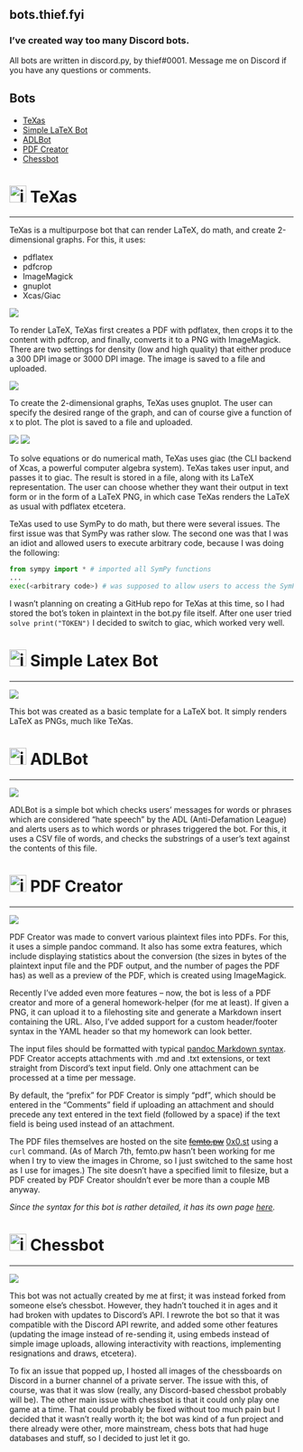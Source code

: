 ## bots.thief.fyi
### I've created way too many Discord bots. 

All bots are written in discord.py, by thief#0001. Message me on Discord if you have any questions or comments.

## Bots
- [TeXas](#TeXas)
- [Simple LaTeX Bot](#Simple%20LaTeX%20Bot)
- [ADLBot](#ADLBot)
- [PDF Creator](#PDF%20Creator)
- [Chessbot](#Chessbot)

# <img src="images/texasbot.png" alt="icon" width="30"/> TeXas <a name="TeXas"></a>

---

TeXas is a multipurpose bot that can render LaTeX, do math, and create 2-dimensional graphs. For this, it uses:

 - pdflatex
 - pdfcrop
 - ImageMagick
 - gnuplot
 - Xcas/Giac
 
![](images/texasLatexRenderExample.png)

To render LaTeX, TeXas first creates a PDF with pdflatex, then crops it to the content with pdfcrop, and finally, converts it to a PNG with ImageMagick. There are two settings for density (low and high quality) that either produce a 300 DPI image or 3000 DPI image. The image is saved to a file and uploaded.

![](images/texasGnuplotExample.png)

To create the 2-dimensional graphs, TeXas uses gnuplot. The user can specify the desired range of the graph, and can of course give a function of x to plot. The plot is saved to a file and uploaded.

![](images/texasLatexSolveExample.png)
![](images/texasTextSolveExample.png)

To solve equations or do numerical math, TeXas uses giac (the CLI backend of Xcas, a powerful computer algebra system). TeXas takes user input, and passes it to giac. The result is stored in a file, along with its LaTeX representation. The user can choose whether they want their output in text form or in the form of a LaTeX PNG, in which case TeXas renders the LaTeX as usual with pdflatex etcetera.

TeXas used to use SymPy to do math, but there were several issues. The first issue was that SymPy was rather slow. The second one was that I was an idiot and allowed users to execute arbitrary code, because I was doing the following:

```python
from sympy import * # imported all SymPy functions
...
exec(<arbitrary code>) # was supposed to allow users to access the SymPy functions
```

I wasn't planning on creating a GitHub repo for TeXas at this time, so I had stored the bot's token in plaintext in the bot.py file itself. After one user tried `solve print("TOKEN")` I decided to switch to giac, which worked very well.

# <img src="images/latexbot.png" alt="icon" width="30"/> Simple Latex Bot <a name="Simple LaTeX Bot"></a>

---

![](images/latexExample.png)

This bot was created as a basic template for a LaTeX bot. It simply renders LaTeX as PNGs, much like TeXas.

# <img src="images/adlbot.png" alt="icon" width="30"/> ADLBot <a name="ADLBot"></a>

---

![](images/adlbotExample.png)

ADLBot is a simple bot which checks users' messages for words or phrases which are considered "hate speech" by the ADL (Anti-Defamation League) and alerts users as to which words or phrases triggered the bot. For this, it uses a CSV file of words, and checks the substrings of a user's text against the contents of this file.

# <img src="images/pdfboticon.png" alt="icon" width="30"/> PDF Creator <a name="PDF Creator"></a> 

---

![](images/newpdfCreatorExample.png)

PDF Creator was made to convert various plaintext files into PDFs. For this, it uses a simple pandoc command. It also has some extra features, which include displaying statistics about the conversion (the sizes in bytes of the plaintext input file and the PDF output, and the number of pages the PDF has) as well as a preview of the PDF, which is created using ImageMagick. 

Recently I've added even more features -- now, the bot is less of a PDF creator and more of a general homework-helper (for me at least). If given a PNG, it can upload it to a filehosting site and generate a Markdown insert containing the URL. Also, I've added support for a custom header/footer syntax in the YAML header so that my homework can look better.

The input files should be formatted with typical [pandoc Markdown syntax](https://pandoc.org/MANUAL.html#pandocs-markdown). PDF Creator accepts attachments with .md and .txt extensions, or text straight from Discord's text input field. Only one attachment can be processed at a time per message.

By default, the "prefix" for PDF Creator is simply "pdf", which should be entered in the "Comments" field if uploading an attachment and should precede any text entered in the text field (followed by a space) if the text field is being used instead of an attachment. 

The PDF files themselves are hosted on the site ~~[femto.pw](https://v2.femto.pw)~~ [0x0.st](https://0x0.st) using a `curl` command. (As of March 7th, femto.pw hasn't been working for me when I try to view the images in Chrome, so I just switched to the same host as I use for images.) The site doesn't have a specified limit to filesize, but a PDF created by PDF Creator shouldn't ever be more than a couple MB anyway.

*Since the syntax for this bot is rather detailed, it has its own page [here](https://bots.thief.fyi/PDFCreator).*

# <img src="images/chessbot.png" alt="icon" width="30"/> Chessbot <a name="Chessbot"></a>

---

![](images/chessbotExample.png)

This bot was not actually created by me at first; it was instead forked from someone else's chessbot. However, they hadn't touched it in ages and it had broken with updates to Discord's API. I rewrote the bot so that it was compatible with the Discord API rewrite, and added some other features (updating the image instead of re-sending it, using embeds instead of simple image uploads, allowing interactivity with reactions, implementing resignations and draws, etcetera). 

To fix an issue that popped up, I hosted all images of the chessboards on Discord in a burner channel of a private server. The issue with this, of course, was that it was slow (really, any Discord-based chessbot probably will be). The other main issue with chessbot is that it could only play one game at a time. That could probably be fixed without too much pain but I decided that it wasn't really worth it; the bot was kind of a fun project and there already were other, more mainstream, chess bots that had huge databases and stuff, so I decided to just let it go.
